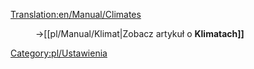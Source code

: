 [[Translation:en/Manual/Climates]]


:→[[pl/Manual/Klimat|Zobacz artykuł o '''Klimatach]]'''

[[Category:pl/Ustawienia]]